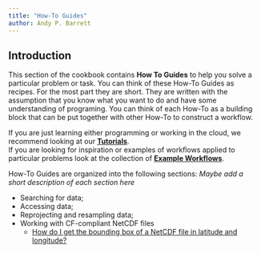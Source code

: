 ```yaml
---
title: "How-To Guides"
author: Andy P. Barrett
---
```


## Introduction

This section of the cookbook contains **How To Guides** to help you
solve a particular problem or task.  You can think of these How-To
Guides as recipes.  For the most part they are short.  They are
written with the assumption that you know what you want to do and have
some understanding of programing.  You can think of each How-To as a
building block that can be put together with other How-To to construct
a workflow.

If you are just learning either programming or working in the cloud,
we recommend looking at our [**Tutorials**](nsidc-data-cookbook/tutorials/index.qmd).  
If you are looking for inspiration or examples of workflows
applied to particular problems look at the collection of [**Example
Workflows**](../examples/index.qmd).

How-To Guides are organized into the following sections:
_Maybe add a short description of each section here_

- Searching for data; 
- Accessing data;
- Reprojecting and resampling data;
- Working with CF-compliant NetCDF files
  - [How do I get the bounding box of a NetCDF file in latitude and longitude?](netcdf_cf.qmd)

